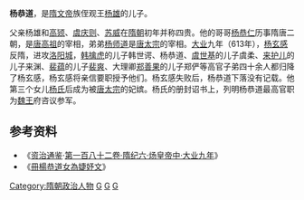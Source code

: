 '''杨恭道'''，是[[隋文帝|隋文帝]]族侄观王[[杨雄_(隋)|杨雄]]的儿子。

父亲杨雄和[[高颎|高颎]]、[[虞庆则|虞庆则]]、[[苏威|苏威]]在[[隋朝|隋朝]]初年并称四贵。他的哥哥[[杨恭仁|杨恭仁]]历事隋唐二朝，是[[唐高祖|唐高祖]]的宰相，弟弟[[杨师道|杨师道]]是[[唐太宗|唐太宗]]的宰相。[[大业_(年号)|大业]]九年（613年），[[杨玄感|杨玄感]]反隋，进攻[[隋唐洛阳城|洛阳城]]，[[韩擒虎|韩擒虎]]的儿子韩世谔、杨恭道、[[虞世基|虞世基]]的儿子虞柔、[[来护儿|来护儿]]的儿子来渊、[[裴蕴|裴蕴]]的儿子[[裴爽|裴爽]]、大理卿[[郑善果|郑善果]]的儿子郑俨等高官子弟四十余人都归降了杨玄感，杨玄感将亲信要职授予他们。杨玄感失败后，杨恭道下落没有记载。他第三个女儿[[杨婕妤_(唐)|杨氏]]后成为被[[唐太宗|唐太宗]]的妃嫔。杨氏的册封诏书上，列明杨恭道最高官职为[[魏王|魏王]]府咨议参军。

==参考资料==
*《[[资治通鉴|资治通鉴]]·[[s:資治通鑑/卷182|第一百八十二卷·隋纪六·炀皇帝中·大业九年]]》
*《[[s:冊楊恭道女為婕妤文|冊楊恭道女為婕妤文]]》

{{DEFAULTSORT:Y}}
[[Category:隋朝政治人物|Category:隋朝政治人物]]
[[Category:隋朝宗室|G]]
[[Category:弘农杨氏|G]]
[[Category:杨姓|G]]